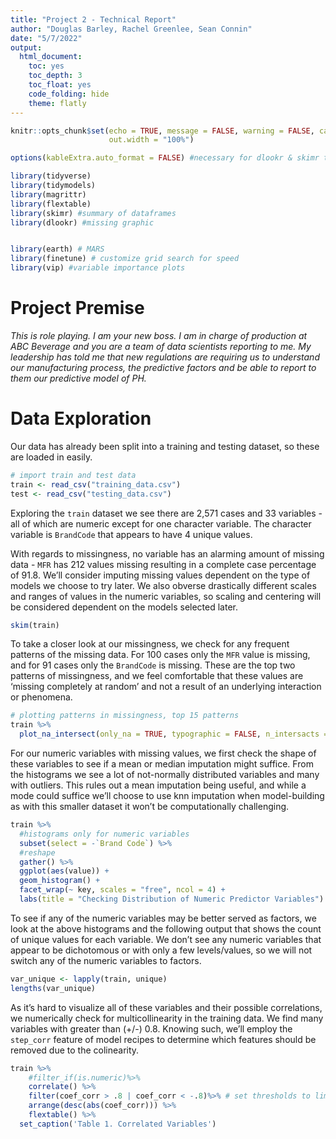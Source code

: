 ```yaml
---
title: "Project 2 - Technical Report"
author: "Douglas Barley, Rachel Greenlee, Sean Connin"
date: "5/7/2022"
output:
  html_document:
    toc: yes
    toc_depth: 3
    toc_float: yes
    code_folding: hide
    theme: flatly
---
```


```r
knitr::opts_chunk$set(echo = TRUE, message = FALSE, warning = FALSE, cache=FALSE,
                      out.width = "100%")

options(kableExtra.auto_format = FALSE) #necessary for dlookr & skimr to play nice together

library(tidyverse)
library(tidymodels)
library(magrittr)
library(flextable)
library(skimr) #summary of dataframes
library(dlookr) #missing graphic


library(earth) # MARS
library(finetune) # customize grid search for speed
library(vip) #variable importance plots
```


# Project Premise

_This is role playing.  I am your new boss.  I am in charge of production at ABC Beverage and you are a team of data scientists reporting to me.  My leadership has told me that new regulations are requiring us to understand our manufacturing process, the predictive factors and be able to report to them our predictive model of PH._  

# Data Exploration

Our data has already been split into a training and testing dataset, so these are loaded in easily.


```r
# import train and test data
train <- read_csv("training_data.csv")
test <- read_csv("testing_data.csv")
```


Exploring the `train` dataset we see there are 2,571 cases and 33 variables - all of which are numeric except for one character variable. The character variable is `BrandCode` that appears to have 4 unique values.  

With regards to missingness, no variable has an alarming amount of missing data - `MFR` has 212 values missing resulting in a complete case percentage of 91.8. We'll consider imputing missing values dependent on the type of models we choose to try later. We also obverse drastically different scales and ranges of values in the numeric variables, so scaling and centering will be considered dependent on the models selected later.

```r
skim(train)
```

To take a closer look at our missingness, we check for any frequent patterns of the missing data. For 100 cases only the `MFR` value is missing, and for 91 cases only the `BrandCode` is missing. These are the top two patterns of missingness, and we feel comfortable that these values are 'missing completely at random' and not a result of an underlying interaction or phenomena. 

```r
# plotting patterns in missingness, top 15 patterns
train %>% 
  plot_na_intersect(only_na = TRUE, typographic = FALSE, n_intersacts = 15)
```

For our numeric variables with missing values, we first check the shape of these variables to see if a mean or median imputation might suffice. From the histograms we see a lot of not-normally distributed variables and many with outliers. This rules out a mean imputation being useful, and while a mode could suffice we'll choose to use knn imputation when model-building as with this smaller dataset it won't be computationally challenging.

```r
train %>%
  #histograms only for numeric variables
  subset(select = -`Brand Code`) %>%
  #reshape
  gather() %>% 
  ggplot(aes(value)) +
  geom_histogram() +
  facet_wrap(~ key, scales = "free", ncol = 4) +
  labs(title = "Checking Distribution of Numeric Predictor Variables")
```


To see if any of the numeric variables may be better served as factors, we look at the above histograms and the following output that shows the count of unique values for each variable.  We don't see any numeric variables that appear to be dichotomous or with only a few levels/values, so we will not switch any of the numeric variables to factors.

```r
var_unique <- lapply(train, unique)
lengths(var_unique)
```



As it's hard to visualize all of these variables and their possible correlations, we numerically check for multicollinearity in the training data. We find many variables with greater than (+/-) 0.8. Knowing such, we'll employ the `step_corr` feature of model recipes to determine which features should be removed due to the colinearity. 

```r
train %>%
    #filter_if(is.numeric)%>%
    correlate() %>%
    filter(coef_corr > .8 | coef_corr < -.8)%>% # set thresholds to limit output 
    arrange(desc(abs(coef_corr))) %>%
    flextable() %>%
  set_caption('Table 1. Correlated Variables')

```
